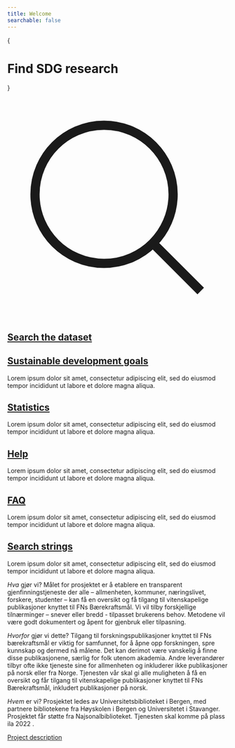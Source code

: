 ```yaml
---
title: Welcome
searchable: false
---
```



{<h1 className="text-center font-extrabold sm:text-3xl md:text-5xl lg:text-6xl mt-8">Find SDG research</h1>}

<div className="flex flex-col divide-y divide-slate-700">

  <div className="flex flex-wrap justify-center">
    <Feature className="flex gap-2 items-center my-3">
      <svg xmlns="http://www.w3.org/2000/svg" fill="none" viewBox="0 0 24 24" strokeWidth={1.5} stroke="currentColor" className="w-6 h-6">
        <path strokeLinecap="round" strokeLinejoin="round" d="M21 21l-5.197-5.197m0 0A7.5 7.5 0 105.196 5.196a7.5 7.5 0 0010.607 10.607z" />
      </svg>
      <h2 className="text-center text-xl font-bold">
        <a href='/search'>
        Search the dataset
        </a>
      </h2>
    </Feature>
  </div>

  <Goals />

  <Features>
    <Feature>
      <h2 className="text-center text-xl font-bold">
        <a href='/guide/sustainable-development-goals'>Sustainable development goals</a>
      </h2>
      <p>
        Lorem ipsum dolor sit amet, consectetur adipiscing elit, sed do eiusmod tempor incididunt ut labore et dolore magna aliqua.
      </p>
    </Feature>
    <Feature>
      <h2 className="text-center text-xl font-bold">
        <a href='/statistics'>Statistics</a>
      </h2>
      <p>
        Lorem ipsum dolor sit amet, consectetur adipiscing elit, sed do eiusmod tempor incididunt ut labore et dolore magna aliqua.
      </p>
    </Feature>
    <Feature>
      <h2 className="text-center text-xl font-bold">
        <a href='/guide/help'>Help</a>
      </h2>
      <p>
        Lorem ipsum dolor sit amet, consectetur adipiscing elit, sed do eiusmod tempor incididunt ut labore et dolore magna aliqua.
      </p>
    </Feature>
    <Feature>
      <h2 className="text-center text-xl font-bold">
        <a href='/guide/faq'>FAQ</a>
      </h2>
      <p>
        Lorem ipsum dolor sit amet, consectetur adipiscing elit, sed do eiusmod tempor incididunt ut labore et dolore magna aliqua.
      </p>
    </Feature>
    <Feature>
      <h2 className="text-center text-xl font-bold">
        <a href='/search-strings'>Search strings</a>
      </h2>
      <p>
        Lorem ipsum dolor sit amet, consectetur adipiscing elit, sed do eiusmod tempor incididunt ut labore et dolore magna aliqua.
      </p>
    </Feature>
  </Features>
</div>

_Hva_ gjør vi? Målet for prosjektet er å etablere en transparent gjenfinningstjeneste der alle – allmenheten, kommuner, næringslivet, forskere, studenter – kan få en oversikt og få tilgang til vitenskapelige publikasjoner knyttet til FNs Bærekraftsmål. Vi vil tilby forskjellige tilnærminger – snever eller bredd - tilpasset brukerens behov. Metodene vil være godt dokumentert og åpent for gjenbruk eller tilpasning.

_Hvorfor_ gjør vi dette? Tilgang til forskningspublikasjoner knyttet til FNs bærekraftsmål er viktig for samfunnet, for å åpne opp forskningen, spre kunnskap og dermed nå målene. Det kan derimot være vanskelig å finne disse publikasjonene, særlig for folk utenom akademia. Andre leverandører tilbyr ofte ikke tjeneste sine for allmenheten og inkluderer ikke publikasjoner på norsk eller fra Norge. Tjenesten vår skal gi alle muligheten å få en oversikt og får tilgang til vitenskapelige publikasjoner knyttet til FNs Bærekraftsmål, inkludert publikasjoner på norsk.

_Hvem_ er vi? Prosjektet ledes av Universitetsbiblioteket i Bergen, med partnere bibliotekene fra Høyskolen i Bergen og Universitetet i Stavanger. Prosjektet får støtte fra Najsonalbiblioteket. Tjenesten skal komme på plass ila 2022 .

[Project description](https://www.uib.no/en/ub/148804/sustainable-development-research-all-%E2%80%93-transparent-mapping-and-discovery-tool)